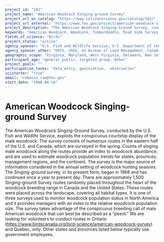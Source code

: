 ```yaml
---
project_id: "182"
project_name: "American Woodcock Singing-ground Survey"
project_url_on_catalog: "https://www.citizenscience.gov/catalog/182/"
project_url_external: "https://www.fws.gov/project/american-woodcock-singing-ground-survey"
project_description: "The American Woodcock Singing-Ground Survey, conducted by the U.S. Fish and Wildlife Service, exploits the conspicuous courtship display of the male woodcock. The survey consists of numerous routes in the eastern half of the U.S. and Canada, which are surveyed in the spring. Counts of singing male woodcock along the routes provide an index to woodcock abundance, and are used to estimate woodcock population trends for states, provinces, management regions, and the continent. The survey is the major source of information considered in the annual setting of woodcock hunting seasons. The Singing-ground survey, in its present form, began in 1968 and has continued once a year to present day. There are approximately 1,500 Singing-ground Survey routes randomly placed throughout the heart of the woodcock breeding range in Canada and the United States. These routes were placed across the landscape, covering all habitat types. It is one of three surveys used to monitor woodcock population status in North America and it provides managers with an index to the relative woodcock population size. The survey takes advantage of the conspicuous breeding call of male American woodcock that can best be described as a \u201cpeent.\u201d We are looking for volunteers to conduct routes in Ontario (https://www.birdscanada.org/bird-science/american-woodcock-survey) and Quebec, only. Other states and provinces listed below typically use government employees."
keywords: "American Woodcock, Woodcock, Timberdoodle, Road Side Survey, Singing Ground Survey, Annual Survey, Count data, Route Level, Regional, Management Regions, United States, Canada, Maritime Provinces, Northeast States, Canadian Wildlife Service, United States Fish and Wildlife Service, State Wildlife Agencies, Bird Studies Canada, Courtship Display, Peent, Breeding Call, Population Indices, Index, Breeding Range, Atlantic Flyway, Mississippi Flyway, Virginia, Maryland, West Virginia, Delaware, New Jersey, Pennsylvania, Ohio, Indiana, Illinois, Ohio, New York, Minnesota, Wisconsin, Michigan, Maine, Vermont, New Hampshire, Massachusetts, Connecticut, Rhode Island, Ontario, Manitoba, Quebec, New Brunswick, Nova Scotia, Prince Edward Island"
fields_of_science: "Birds"
project_status: "active"
agency_sponsor: "U.S. Fish and Wildlife Service, U.S. Department of the Interior (DOI), National Park Service (NPS), U.S. Department of Agriculture"
agency_sponsor_other: "USFS, USGS, US Bureau of Land Management, Canadian Wildlife Service"
geographic_scope: "Virginia, Maryland, West Virginia, Delaware, New Jersey, Pennsylvania, Ohio, Indiana, Illinois, Ohio, New York, Minnesota, Wisconsin, Michigan, Maine, Vermont, New Hampshire, Massachusetts, Connecticut, Rhode Island, Ontario, Manitoba, Quebec, New Brunswick, Nova Scotia, Prince Edward Island"
participant_age: "general_public, targeted_group, Other"
project_goals: ""
participation_tasks: "data_entry, geolocation,  observation"
scistarter: "true"
email: "rebecca_rau@fws.gov"
start_date: "1968-04-10"
---
```


# American Woodcock Singing-ground Survey

The American Woodcock Singing-Ground Survey, conducted by the U.S. Fish and Wildlife Service, exploits the conspicuous courtship display of the male woodcock. The survey consists of numerous routes in the eastern half of the U.S. and Canada, which are surveyed in the spring. Counts of singing male woodcock along the routes provide an index to woodcock abundance, and are used to estimate woodcock population trends for states, provinces, management regions, and the continent. The survey is the major source of information considered in the annual setting of woodcock hunting seasons. The Singing-ground survey, in its present form, began in 1968 and has continued once a year to present day. There are approximately 1,500 Singing-ground Survey routes randomly placed throughout the heart of the woodcock breeding range in Canada and the United States. These routes were placed across the landscape, covering all habitat types. It is one of three surveys used to monitor woodcock population status in North America and it provides managers with an index to the relative woodcock population size. The survey takes advantage of the conspicuous breeding call of male American woodcock that can best be described as a “peent.” We are looking for volunteers to conduct routes in Ontario (https://www.birdscanada.org/bird-science/american-woodcock-survey) and Quebec, only. Other states and provinces listed below typically use government employees.
